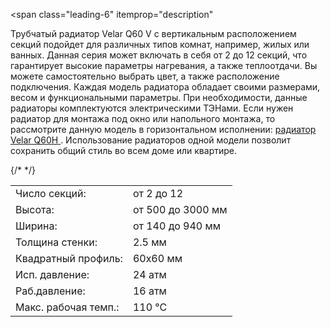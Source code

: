 <span
  class="leading-6"
  itemprop="description"
>
  <meta
    name="countryOfOrigin"
    content="Россия"
  />
  Трубчатый радиатор Velar Q60 V с вертикальным расположением секций подойдет для
  различных типов комнат, например, жилых или ванных. Данная серия может включать
  в себя от 2 до 12 секций, что гарантирует высокие параметры нагревания, а также
  теплоотдачи. Вы можете самостоятельно выбрать цвет, а также расположение подключения.
  Каждая модель радиатора обладает своими размерами, весом и функциональными параметры.
  При необходимости, данные радиаторы комплектуются электрическими ТЭНами.
</span>
<span class="leading-6">
  Если нужен радиатор для монтажа под окно или напольного монтажа, то
  рассмотрите данную модель в горизонтальном исполнении: [
  <span class="text-red-500 hover:underline">радиатор Velar Q60H</span>
  ](/model/q60h). Использование радиаторов одной модели позволит сохранить общий
  стиль во всем доме или квартире.
</span>

<table class="text-xs w-full">
  <tr class="hover:bg-neutral-100">
    <td class="py-1 px-1">Число секций:</td>
    <td class="py-1">от 2 до 12</td>
  </tr>
  <tr class="hover:bg-neutral-100">
    <td class="py-1 px-1">Высота:</td>
    <td class="py-1">от 500 до 3000 мм</td>
  </tr>
  <tr class="hover:bg-neutral-100">
    <td class="py-1 px-1">Ширина:</td>
    <td class="py-1">от 140 до 940 мм</td>
  </tr>
  {/* <tr class="hover:bg-neutral-100">
    <td class="py-1 px-1">Толщина стенки:</td>
    <td class="py-1">2.5 мм</td>
  </tr> */}
  <tr class="hover:bg-neutral-100">
    <td class="py-1 px-1">Квадратный профиль:</td>
    <td class="py-1">60х60 мм</td>
  </tr>
  <tr class="hover:bg-neutral-100">
    <td class="py-1 px-1">Исп. давление:</td>
    <td class="py-1">24 атм</td>
  </tr>
  <tr class="hover:bg-neutral-100">
    <td class="py-1 px-1">Раб.давление:</td>
    <td class="py-1">16 атм</td>
  </tr>
  <tr class="hover:bg-neutral-100">
    <td class="py-1 px-1">Макс. рабочая темп.:</td>
    <td class="py-1">110 °C</td>
  </tr>
</table>
